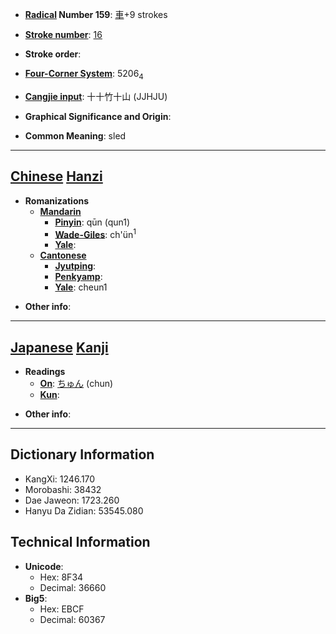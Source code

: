 * '''[[Wiktionary:Chinese radical index| Radical]] Number 159''': [[Wiktionary:Chinese radical index 車|車]]+9 strokes

* '''[[Wiktionary:Chinese total strokes index|Stroke number]]''': [[Wiktionary:Chinese total strokes index 16|16]]

* '''Stroke order''': 

* '''[[Wiktionary:Chinese four corner index|Four-Corner System]]''': 5206<sub>4</sub>

* '''[[Wiktionary:Chinese Cangjie index|Cangjie input]]''': 十十竹十山 (JJHJU)

* '''Graphical Significance and Origin''': 

* '''Common Meaning''': sled

----

== [[Chinese]] [[Hanzi]] ==

* '''Romanizations'''
** '''[[Mandarin]]'''
*** '''[[Pinyin]]''': qūn (qun1)
*** '''[[Wade-Giles]]''': ch'ün<sup>1</sup>
*** '''[[Yale]]''': 
** '''[[Cantonese]]'''
*** '''[[Jyutping]]''':
*** '''[[Penkyamp]]''': 
*** '''[[Yale]]''': cheun1

* '''Other info''': 

----

== [[Japanese]] [[Kanji]] ==

* '''Readings'''
** '''[[On]]''': [[ちゅん]] (chun)
** '''[[Kun]]''': 

* '''Other info''':  

----

== Dictionary Information ==

* KangXi: 1246.170
* Morobashi: 38432
* Dae Jaweon: 1723.260
* Hanyu Da Zidian: 53545.080

== Technical Information ==

* '''Unicode''':
** Hex: 8F34
** Decimal: 36660
* '''Big5''':
** Hex: EBCF
** Decimal: 60367